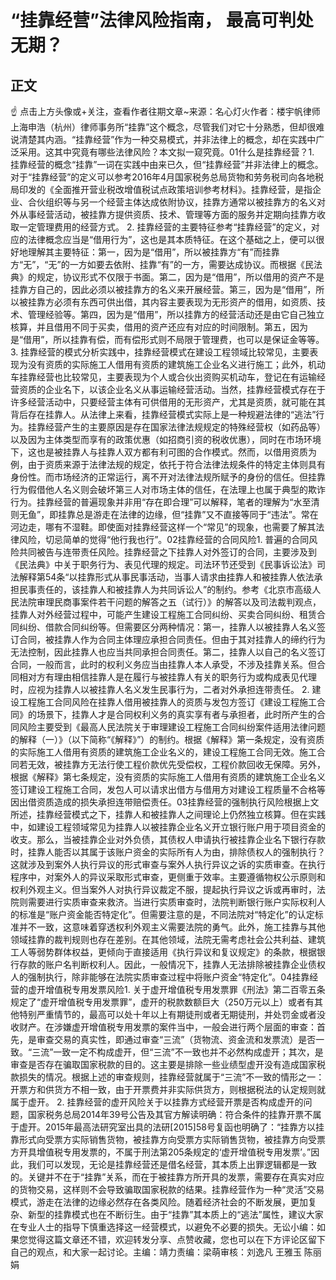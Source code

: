 # “挂靠经营”法律风险指南， 最高可判处无期？
## 正文
☝ 点击上方头像或+关注，查看作者往期文章~来源：名心灯火作者：楼宇帆律师 上海申浩（杭州）律师事务所“挂靠”这个概念，尽管我们对它十分熟悉，但却很难说清楚其内涵。“挂靠经营”作为一种交易模式，并非法律上的概念，却在实践中广泛采用。这其中究竟有哪些法律风险？本文拟一窥究竟。01什么是挂靠经营？1. 挂靠经营的概念“挂靠”一词在实践中由来已久，但“挂靠经营”并非法律上的概念。对于“挂靠经营”的定义可以参考2016年4月国家税务总局货物和劳务税司向各地税局印发的《全面推开营业税改增值税试点政策培训参考材料》。挂靠经营，是指企业、合伙组织等与另一个经营主体达成依附协议，挂靠方通常以被挂靠方的名义对外从事经营活动，被挂靠方提供资质、技术、管理等方面的服务并定期向挂靠方收取一定管理费用的经营方式。 2. 挂靠经营的主要特征参考“挂靠经营”的定义，对应的法律概念应当是“借用行为”，这也是其本质特征。在这个基础之上，便可以很好地理解其主要特征：第一，因为是“借用”，所以被挂靠方“有”而挂靠方“无”，“无”的一方如要去依附、挂靠“有”的一方，需要达成协议。而根据《民法典》的规定，协议形式不仅限于书面。第二，因为是“借用”，所以借用的资产不是挂靠方自己的，因此必须以被挂靠方的名义来开展经营。第三，因为是“借用”，所以被挂靠方必须有东西可供出借，其内容主要表现为无形资产的借用，如资质、技术、管理经验等。第四，因为是“借用”，所以挂靠方的经营活动还是由它自己独立核算，并且借用不同于买卖，借用的资产还应有对应的时间限制。第五，因为是“借用”，所以挂靠有偿，而有偿形式则不局限于管理费，也可以是保证金等等。 3. 挂靠经营的模式分析实践中，挂靠经营模式在建设工程领域比较常见，主要表现为没有资质的实际施工人借用有资质的建筑施工企业名义进行施工；此外，机动车挂靠经营也比较常见，主要表现为个人或合伙出资购买机动车，登记在有运输经营资质的企业名下，以该企业名义从事运输经营活动。当然，挂靠经营模式存在于许多经营活动中，只要经营主体有可供借用的无形资产，尤其是资质，就可能在其背后存在挂靠人。从法律上来看，挂靠经营模式实际上是一种规避法律的“逃法”行为。挂靠经营产生的主要原因是存在国家法律法规规定的特殊经营权（如药品等）以及因为主体类型而享有的政策优惠（如招商引资的税收优惠），同时在市场环境下，这也是被挂靠人与挂靠人双方都有利可图的合作模式。然而，以借用资质为例，由于资质来源于法律法规的规定，依托于符合法律法规条件的特定主体则具有身份性。而市场经济的正常运行，离不开对法律法规所赋予的身份的信任。但挂靠行为假借他人名义则会破坏第三人对市场主体的信任，在法理上也属于典型的欺诈行为。挂靠经营的普遍现象并非用“存在即合理”可以解释，笔者的理解为“水至清则无鱼”，即挂靠总是游走在法律的边缘，但“挂靠”又不直接等同于“违法”。常在河边走，哪有不湿鞋。即使面对挂靠经营这样一个“常见”的现象，也需要了解其法律风险，切忌简单的觉得“他行我也行”。02挂靠经营的合同风险1. 普遍的合同风险共同被告与连带责任风险。挂靠经营之下挂靠人对外签订的合同，主要涉及到《民法典》中关于职务行为、表见代理的规定。司法环节还受到《民事诉讼法》司法解释第54条“以挂靠形式从事民事活动，当事人请求由挂靠人和被挂靠人依法承担民事责任的，该挂靠人和被挂靠人为共同诉讼人”的制约。参考《北京市高级人民法院审理民商事案件若干问题的解答之五（试行）》的解答以及司法裁判观点，挂靠人对外经营过程中，可能产生建设工程施工合同纠纷、买卖合同纠纷、租赁合同纠纷、借款合同纠纷等。但需要区分两种情况：第一，挂靠人以被挂靠人名义签订合同，被挂靠人作为合同主体理应承担合同责任。但由于其对挂靠人的缔约行为无法控制，因此挂靠人也应当共同承担合同责任。第二，挂靠人以自己的名义签订合同，一般而言，此时的权利义务应当由挂靠人本人承受，不涉及挂靠关系。但合同相对方有理由相信挂靠人是在履行与被挂靠人有关的职务行为或构成表见代理时，应视为挂靠人以被挂靠人名义发生民事行为，二者对外承担连带责任。 2. 建设工程施工合同风险在挂靠人借用被挂靠人的资质与发包方签订《建设工程施工合同》的场景下，挂靠人才是合同权利义务的真实享有者与承担者，此时所产生的合同风险主要受到《最高人民法院关于审理建设工程施工合同纠纷案件适用法律问题的解释（一）》（以下简称“《解释》”）的制约。根据《解释》第一条规定，没有资质的实际施工人借用有资质的建筑施工企业名义的，建设工程施工合同无效。施工合同若无效，被挂靠方无法行使工程价款优先受偿权，工程价款回收无保障。另外，根据《解释》第七条规定，没有资质的实际施工人借用有资质的建筑施工企业名义签订建设工程施工合同，发包人可以请求出借方与借用方对建设工程质量不合格等因出借资质造成的损失承担连带赔偿责任。03挂靠经营的强制执行风险根据上文所述，挂靠经营模式之下，挂靠人和被挂靠人之间理论上仍然独立核算。但在实践中，如建设工程领域常见为挂靠人以被挂靠企业名义开立银行账户用于项目资金的收支。那么，当被挂靠企业对外负债，其债权人申请执行被挂靠企业名下银行存款时，挂靠人能否以其属于该账户资金的实际所有人为由，排除债权人的强制执行？这就涉及到案外人执行异议的形式审查与案外人执行异议之诉的实质审查。在执行程序中，对案外人的异议采取形式审查，更侧重于效率。主要遵循物权公示原则和权利外观主义。但当案外人对执行异议裁定不服，提起执行异议之诉或再审时，法院则需要进行实质审查来救济。当进行实质审查时，法院判断银行账户实际权利人的标准是“账户资金能否特定化”。但需要注意的是，不同法院对“特定化”的认定标准并不一致，这意味着穿透权利外观主义需要法院的勇气。此外，施工挂靠与其他领域挂靠的裁判规则也存在差别。在其他领域，法院无需考虑社会公共利益、建筑工人等弱势群体权益，更倾向于直接适用《执行异议和复议规定》的条款，根据银行存款的账户名判断权利人。因此，一般情况下，挂靠人无法排除被挂靠企业债权人的强制执行，除非能够在法院实质审查过程中将账户资金“特定化”。04挂靠经营的虚开增值税专用发票风险1. 关于虚开增值税专用发票罪《刑法》第二百零五条规定了“虚开增值税专用发票罪”，虚开的税款数额巨大（250万元以上）或者有其他特别严重情节的，最高可以处十年以上有期徒刑或者无期徒刑，并处罚金或者没收财产。在涉嫌虚开增值税专用发票的案件当中，一般会进行两个层面的审查：首先，是审查交易的真实性，即通过审查“三流”（货物流、资金流和发票流）是否一致。“三流”一致一定不构成虚开，但“三流”不一致也并不必然构成虚开；其次，是审查是否存在骗取国家税款的目的。这主要是排除一些业绩型虚开没有造成国家税款损失的情况。根据上述的审查规则，挂靠经营就属于“三流”不一致的情形之一：开票方和供货方不相一致，由于开票费并非实际供货方，则根据税法的认定规则就属于虚开。 2. 挂靠经营的虚开风险关于以挂靠方式经营开票是否构成虚开的问题，国家税务总局2014年39号公告及其官方解读明确：符合条件的挂靠开票不属于虚开。2015年最高法研究室出具的法研[2015]58号复函也明确了：“挂靠方以挂靠形式向受票方实际销售货物，被挂靠方向受票方实际销售货物，被挂靠方向受票方开具增值税专用发票的，不属于刑法第205条规定的‘虚开增值税专用发票’。”因此，我们可以发现，无论是挂靠经营还是借名经营，其本质上出罪逻辑都是一致的。关键并不在于“挂靠”关系，而在于被挂靠方所开具的发票，需要存在真实对应的货物交易，这样则不会导致骗取国家税款的结果。挂靠经营作为一种“灵活”交易模式，游走在法律的边缘必然存在各类风险。随着经济社会的不断发展，更加复杂、新型的挂靠模式也在不断衍生。由于“挂靠”其本质上的“逃法”属性，建议大家在专业人士的指导下慎重选择这一经营模式，以避免不必要的损失。无讼小编：如果您觉得这篇文章还不错，欢迎转发分享、点赞收藏，您也可以在下方评论区留下自己的观点，和大家一起讨论。主编：靖力责编：梁萌审核：刘逸凡 王雅玉 陈丽娟